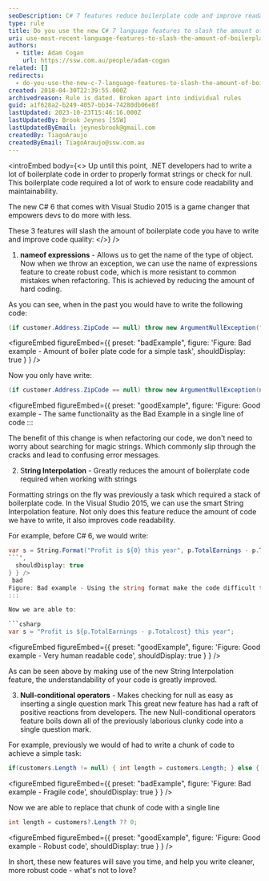 ```yaml
---
seoDescription: C# 7 features reduce boilerplate code and improve readability by simplifying string formatting, null checks, and exception handling.
type: rule
title: Do you use the new C# 7 language features to slash the amount of boilerplate code you write?
uri: use-most-recent-language-features-to-slash-the-amount-of-boilerplate-code-you-write
authors:
  - title: Adam Cogan
    url: https://ssw.com.au/people/adam-cogan
related: []
redirects:
  - do-you-use-the-new-c-7-language-features-to-slash-the-amount-of-boilerplate-code-you-write
created: 2018-04-30T22:39:55.000Z
archivedreason: Rule is dated. Broken apart into individual rules
guid: a1f628a2-b249-4057-bb34-74280db06e8f
lastUpdated: 2023-10-23T15:46:16.000Z
lastUpdatedBy: Brook Jeynes [SSW]
lastUpdatedByEmail: jeynesbrook@gmail.com
createdBy: TiagoAraujo
createdByEmail: TiagoAraujo@ssw.com.au
---
```


<introEmbed
  body={<>
Up until this point, .NET developers had to write a lot of boilerplate code in order to properly format strings or check for null. This boilerplate code required a lot of work to ensure code readability and maintainability.

The new C# 6 that comes with Visual Studio 2015 is a game changer that empowers devs to do more with less.

These 3 features will slash the amount of boilerplate code you have to write and improve code quality:
  </>}
/>
1. **nameof expressions** - Allows us to get the name of the type of object. Now when we throw an exception, we can use the name of expressions feature to create robust code, which is more resistant to common mistakes when refactoring. This is achieved by reducing the amount of hard coding.

As you can see, when in the past you would have to write the following code:

```csharp
(if customer.Address.ZipCode == null) throw new ArgumentNullException("ZipCode");
```

<figureEmbed figureEmbed={{
  preset: "badExample",
  figure: 'Figure: Bad example - Amount of boiler plate code for a simple task',
  shouldDisplay: true
} } />


Now you only have write:

```csharp
(if customer.Address.ZipCode == null) throw new ArgumentNullException(nameof(customer.Address.ZipCode));
```

<figureEmbed figureEmbed={{
  preset: "goodExample",
  figure: 'Figure: Good example - The same functionality as the Bad Example in a single line of code
 :::

The benefit of this change is when refactoring our code, we don\'t need to worry about searching for magic strings. Which commonly slip through the cracks and lead to confusing error messages.

2. S**tring Interpolation** - Greatly reduces the amount of boilerplate code required when working with strings

Formatting strings on the fly was previously a task which required a stack of boilerplate code. In the Visual Studio 2015, we can use the smart String Interpolation feature. Not only does this feature reduce the amount of code we have to write, it also improves code readability.

For example, before C# 6, we would write:

```csharp
var s = String.Format("Profit is ${0} this year", p.TotalEarnings - p.Totalcost);
```',
  shouldDisplay: true
} } />
 bad
Figure: Bad example - Using the string format make the code difficult to read
:::

Now we are able to:

```csharp
var s = "Profit is ${p.TotalEarnings - p.Totalcost} this year";
```

<figureEmbed figureEmbed={{
  preset: "goodExample",
  figure: 'Figure: Good example - Very human readable code',
  shouldDisplay: true
} } />


As can be seen above by making use of the new String Interpolation feature, the understandability of your code is greatly improved.

3. **Null-conditional operators** - Makes checking for null as easy as inserting a single question mark This great new feature has had a raft of positive reactions from developers. The new Null-conditional operators feature boils down all of the previously laborious clunky code into a single question mark.

For example, previously we would of had to write a chunk of code to achieve a simple task:

```csharp
if(customers.Length != null) { int length = customers.Length; } else { int length = 0; }
```

<figureEmbed figureEmbed={{
  preset: "badExample",
  figure: 'Figure: Bad example - Fragile code',
  shouldDisplay: true
} } />


Now we are able to replace that chunk of code with a single line

```csharp
int length = customers?.Length ?? 0;
```

<figureEmbed figureEmbed={{
  preset: "goodExample",
  figure: 'Figure: Good example - Robust code',
  shouldDisplay: true
} } />


In short, these new features will save you time, and help you write cleaner, more robust code - what's not to love?
